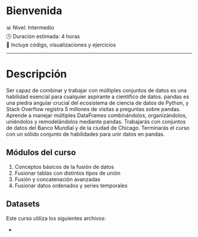 # Bienvenida

📊 Nivel: Intermedio  
🕒 Duración estimada: 4 horas  
🎥 Incluye código, visualizaciones y ejercicios

---

# Descripción

Ser capaz de combinar y trabajar con múltiples conjuntos de datos es una habilidad esencial para cualquier aspirante a científico de datos. pandas es una piedra angular crucial del ecosistema de ciencia de datos de Python, y Stack Overflow registra 5 millones de visitas a preguntas sobre pandas. Aprende a manejar múltiples DataFrames combinándolos, organizándolos, uniéndolos y remodelándolos mediante pandas. Trabajarás con conjuntos de datos del Banco Mundial y de la ciudad de Chicago. Terminarás el curso con un sólido conjunto de habilidades para unir datos en pandas.

## Módulos del curso

1. Conceptos básicos de la fusión de datos
2. Fusionar tablas con distintos tipos de unión
3. Fusión y concatenación avanzadas
4. Fusionar datos ordenados y series temporales

## Datasets

Este curso utiliza los siguientes archivos:

- 